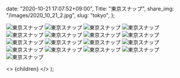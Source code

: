 
  date: "2020-10-21 17:07:52+09:00",
  Title: "東京スナップ",
  share_img: "/images/2020_10_21_2.jpg",
  slug: "tokyo",
};

![東京スナップ](/images/2020_10_21_1.jpg)
![東京スナップ](/images/2020_10_21_2.jpg)
![東京スナップ](/images/2020_10_21_3.jpg)
![東京スナップ](/images/2020_10_21_4.jpg)
![東京スナップ](/images/2020_10_21_5.jpg)
![東京スナップ](/images/2020_10_21_6.jpg)
![東京スナップ](/images/2020_10_21_7.jpg)
![東京スナップ](/images/2020_10_21_8.jpg)
![東京スナップ](/images/2020_10_21_9.jpg)
![東京スナップ](/images/2020_10_21_10.jpg)
![東京スナップ](/images/2020_10_21_11.jpg)
![東京スナップ](/images/2020_10_21_12.jpg)
![東京スナップ](/images/2020_10_21_13.jpg)
![東京スナップ](/images/2020_10_21_14.jpg)
![東京スナップ](/images/2020_10_21_15.jpg)
![東京スナップ](/images/2020_10_21_16.jpg)
![東京スナップ](/images/2020_10_21_17.jpg)

  <>
    <Head>
      <title>{meta.Title} | 異郷好実</title>
    </Head>
    <PostLayout meta={meta}>{children}</PostLayout>
  </>
);

